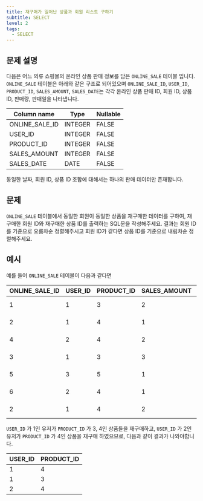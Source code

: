 ```yaml
---
title: 재구매가 일어난 상품과 회원 리스트 구하기
subtitle: SELECT
level: 2
tags:
  - SELECT
---
```


## 문제 설명

다음은 어느 의류 쇼핑몰의 온라인 상품 판매 정보를 담은 `ONLINE_SALE` 테이블 입니다. `ONLINE_SALE` 테이블은 아래와 같은 구조로 되어있으며 `ONLINE_SALE_ID`, `USER_ID`, `PRODUCT_ID`, `SALES_AMOUNT`, `SALES_DATE`는 각각 온라인 상품 판매 ID, 회원 ID, 상품 ID, 판매량, 판매일을 나타냅니다.

| Column name    | Type    | Nullable |
| -------------- | ------- | -------- |
| ONLINE_SALE_ID | INTEGER | FALSE    |
| USER_ID        | INTEGER | FALSE    |
| PRODUCT_ID     | INTEGER | FALSE    |
| SALES_AMOUNT   | INTEGER | FALSE    |
| SALES_DATE     | DATE    | FALSE    |

동일한 날짜, 회원 ID, 상품 ID 조합에 대해서는 하나의 판매 데이터만 존재합니다.

## 문제

`ONLINE_SALE` 테이블에서 동일한 회원이 동일한 상품을 재구매한 데이터를 구하여, 재구매한 회원 ID와 재구매한 상품 ID를 출력하는 SQL문을 작성해주세요. 결과는 회원 ID를 기준으로 오름차순 정렬해주시고 회원 ID가 같다면 상품 ID를 기준으로 내림차순 정렬해주세요.

## 예시

예를 들어 `ONLINE_SALE` 테이블이 다음과 같다면

| ONLINE_SALE_ID | USER_ID | PRODUCT_ID | SALES_AMOUNT | SALES_DATE |
| -------------- | ------- | ---------- | ------------ | ---------- |
| 1              | 1       | 3          | 2            | 2022-02-25 |
| 2              | 1       | 4          | 1            | 2022-03-01 |
| 4              | 2       | 4          | 2            | 2022-03-12 |
| 3              | 1       | 3          | 3            | 2022-03-31 |
| 5              | 3       | 5          | 1            | 2022-04-03 |
| 6              | 2       | 4          | 1            | 2022-04-06 |
| 2              | 1       | 4          | 2            | 2022-05-11 |

`USER_ID` 가 1인 유저가 `PRODUCT_ID` 가 3, 4인 상품들을 재구매하고, `USER_ID` 가 2인 유저가 `PRODUCT_ID` 가 4인 상품을 재구매 하였으므로, 다음과 같이 결과가 나와야합니다.

| USER_ID | PRODUCT_ID |
| ------- | ---------- |
| 1       | 4          |
| 1       | 3          |
| 2       | 4          |
